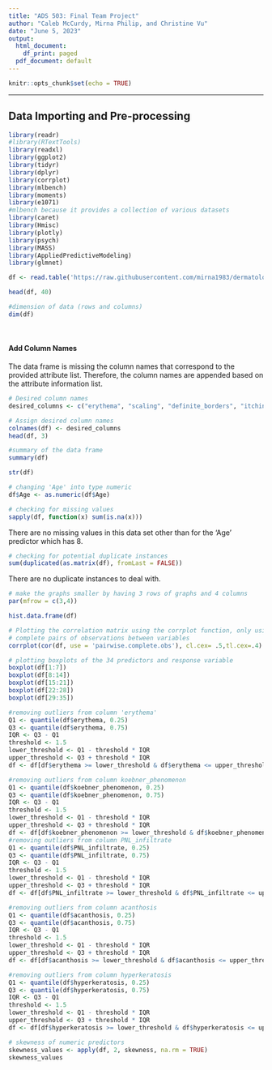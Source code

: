 ```yaml
---
title: "ADS 503: Final Team Project"
author: "Caleb McCurdy, Mirna Philip, and Christine Vu"
date: "June 5, 2023"
output:
  html_document:
    df_print: paged
  pdf_document: default
---
```


```r
knitr::opts_chunk$set(echo = TRUE)
```

***

## Data Importing and Pre-processing
```r
library(readr)
#library(RTextTools)
library(readxl)
library(ggplot2)
library(tidyr)
library(dplyr)
library(corrplot)
library(mlbench)
library(moments)
library(e1071)
#mlbench because it provides a collection of various datasets
library(caret)
library(Hmisc)
library(plotly)
library(psych)
library(MASS)
library(AppliedPredictiveModeling)
library(glmnet)
```

```r
df <- read.table('https://raw.githubusercontent.com/mirna1983/dermatology-project/main/data/dermatology.data', sep = ",")

head(df, 40)
```

```r
#dimension of data (rows and columns)
dim(df)
```

&nbsp;

#### Add Column Names

The data frame is missing the column names that correspond to the provided attribute list. Therefore, the column names are appended based on the attribute information list.

```r
# Desired column names
desired_columns <- c("erythema", "scaling", "definite_borders", "itching", "koebner_phenomenon", "polygonal_papules", "follicular_papules", "oral_mucosal_involvement", "knee_and_elbow_involvement", "scalp_involvement", "family_history", "melanin_incontinence", "eosinophils_in_the_infiltrate", "PNL_infiltrate", "fibrosis_of_the_papillary_dermis", "exocytosis", "acanthosis", "hyperkeratosis", "parakeratosis", "clubbing_of_the_rete_ridges", "elongation_of_the_rete_ridges", "thinning_of_the_suprapapillary_epidermis", "spongiform_pustule", "munro_microabcess", "focal_hypergranulosis", "disappearance_of_the_granular_layer", "vacuolisation_and_damage_of_basal_layer", "spongiosis", "saw-tooth_appearance_of_retes", "follicular_horn_plug", "perifollicular_parakeratosis", "inflammatory_monoluclear_inflitrate", "band-like_infiltrate", "Age", "class")

# Assign desired column names
colnames(df) <- desired_columns
head(df, 3)
```

```r
#summary of the data frame
summary(df)
```

```r
str(df)
```

```r
# changing 'Age' into type numeric
df$Age <- as.numeric(df$Age)
```


```r
# checking for missing values
sapply(df, function(x) sum(is.na(x)))
```

There are no missing values in this data set other than for the 'Age' predictor which has 8. 

```r
# checking for potential duplicate instances
sum(duplicated(as.matrix(df), fromLast = FALSE))
```

There are no duplicate instances to deal with.

```r
# make the graphs smaller by having 3 rows of graphs and 4 columns 
par(mfrow = c(3,4))

hist.data.frame(df)
```

```r
# Plotting the correlation matrix using the corrplot function, only using 
# complete pairs of observations between variables
corrplot(cor(df, use = 'pairwise.complete.obs'), cl.cex= .5,tl.cex=.4)
```

```r
# plotting boxplots of the 34 predictors and response variable
boxplot(df[1:7])
boxplot(df[8:14])
boxplot(df[15:21])
boxplot(df[22:28])
boxplot(df[29:35])
```

```r
#removing outliers from column 'erythema'
Q1 <- quantile(df$erythema, 0.25)
Q3 <- quantile(df$erythema, 0.75)
IQR <- Q3 - Q1
threshold <- 1.5
lower_threshold <- Q1 - threshold * IQR
upper_threshold <- Q3 + threshold * IQR
df <- df[df$erythema >= lower_threshold & df$erythema <= upper_threshold, ]

#removing outliers from column koebner_phenomenon
Q1 <- quantile(df$koebner_phenomenon, 0.25)
Q3 <- quantile(df$koebner_phenomenon, 0.75)
IQR <- Q3 - Q1
threshold <- 1.5
lower_threshold <- Q1 - threshold * IQR
upper_threshold <- Q3 + threshold * IQR
df <- df[df$koebner_phenomenon >= lower_threshold & df$koebner_phenomenon <= upper_threshold, ]
#removing outliers from column PNL_infiltrate
Q1 <- quantile(df$PNL_infiltrate, 0.25)
Q3 <- quantile(df$PNL_infiltrate, 0.75)
IQR <- Q3 - Q1
threshold <- 1.5
lower_threshold <- Q1 - threshold * IQR
upper_threshold <- Q3 + threshold * IQR
df <- df[df$PNL_infiltrate >= lower_threshold & df$PNL_infiltrate <= upper_threshold, ]

#removing outliers from column acanthosis
Q1 <- quantile(df$acanthosis, 0.25)
Q3 <- quantile(df$acanthosis, 0.75)
IQR <- Q3 - Q1
threshold <- 1.5
lower_threshold <- Q1 - threshold * IQR
upper_threshold <- Q3 + threshold * IQR
df <- df[df$acanthosis >= lower_threshold & df$acanthosis <= upper_threshold, ]

#removing outliers from column hyperkeratosis
Q1 <- quantile(df$hyperkeratosis, 0.25)
Q3 <- quantile(df$hyperkeratosis, 0.75)
IQR <- Q3 - Q1
threshold <- 1.5
lower_threshold <- Q1 - threshold * IQR
upper_threshold <- Q3 + threshold * IQR
df <- df[df$hyperkeratosis >= lower_threshold & df$hyperkeratosis <= upper_threshold, ]
```

```r
# skewness of numeric predictors
skewness_values <- apply(df, 2, skewness, na.rm = TRUE)
skewness_values
```

